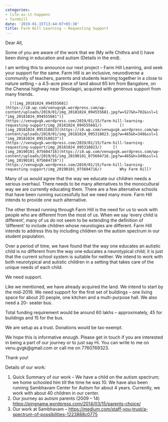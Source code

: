 ```yaml
---
categories:
- life-as-it-happens
- farmhill
date: '2019-01-15T13:44:07+05:30'
title: Farm Hill Learning – Requesting Support
---
```


Dear All,

 Some of you are aware of the work that we (My wife Chithra and I) have been doing in education and autism (Details in the end).

 I am writing this to announce our next project – Farm Hill Learning, and seek your support for the same. Farm Hill is an inclusive, neurodiverse a community of teachers, parents and students learning together in a close to nature setting – a 4\.5\-acre piece of land about 65 km from Bangalore, on the Chennai highway near Shoolagiri, acquired with generous support from many friends.

      [![img_20181024_094555681](https://i0.wp.com/venugvgk.wordpress.com/wp-content/uploads/2019/01/img_20181024_094555681.jpg?w=527&h=702&ssl=1 "img_20181024_094555681")](https://venugvgk.wordpress.com/2019/01/15/farm-hill-learning-requesting-support/img_20181024_094555681/)        [![img_20181024_095318023](https://i0.wp.com/venugvgk.wordpress.com/wp-content/uploads/2019/01/img_20181024_095318023.jpg?w=465&h=349&ssl=1 "img_20181024_095318023")](https://venugvgk.wordpress.com/2019/01/15/farm-hill-learning-requesting-support/img_20181024_095318023/)     [![img_20190101_075604716](https://i0.wp.com/venugvgk.wordpress.com/wp-content/uploads/2019/01/img_20190101_075604716.jpg?w=465&h=349&ssl=1 "img_20190101_075604716")](https://venugvgk.wordpress.com/2019/01/15/farm-hill-learning-requesting-support/img_20190101_075604716/)        Why Farm Hill?

 Many of us would agree that the way we educate our children needs a serious overhaul. There needs to be many alternatives to the monocultural way we are currently educating them. There are a few alternative schools that have been running successfully but we need many more. Farm Hill intends to provide one such alternative.

 The other thread running through Farm Hill is the need for us to work with people who are different from the most of us. When we say ‘every child is different’, many of us do not seem to be extending the definition of ‘different’ to include children whose neurologies are different. Farm Hill intends to address this by including children on the autism spectrum in our student population.

 Over a period of time, we have found that the way one educates an autistic child is no different from the way one educates a neurotypical child; it is just that the current school system is suitable for neither. We intend to work with both neurotypical and autistic children in a setting that takes care of the unique needs of each child.

 We need support.

 Like we mentioned, we have already acquired the land. We intend to start by the mid\-2019\. We need support for the first set of buildings – one living space for about 20 people, one kitchen and a multi\-purpose hall. We also need a 20\- seater bus.

 Total funding requirement would be around 60 lakhs – approximately, 45 for buildings and 15 for the bus.

 We are setup as a trust. Donations would be tax\-exempt.

 We hope this is informative enough. Please get in touch if you are interested in being a part of our journey or to just say Hi. You can write to me on venu.gvgk@gmail.com or call me on 7760769323\.

 Thank you!

 Details of our work:

 1. Quick Summary of our work – We have a child on the autism spectrum; we home schooled him till the time he was 10\. We have also been running Sambhavam Center for Autism for about 4 years. Currently, we work with about 40 children in our center.
2. Our journey as autism parents (2009 – 14\) [https://pingnama.wordpress.com/2014/03/15/parents\-choice/](https://pingnama.wordpress.com/2014/03/15/parents-choice/)
3. Our work at Sambhavam – [https://medium.com/staff\-you\-trust/a\-spectrum\-of\-possibilities\-1223888c0775](https://medium.com/staff-you-trust/a-spectrum-of-possibilities-1223888c0775)

<br>

<!--
post-640
https://venugvgk.wordpress.com/2019/01/15/farm-hill-learning-requesting-support/
-->
